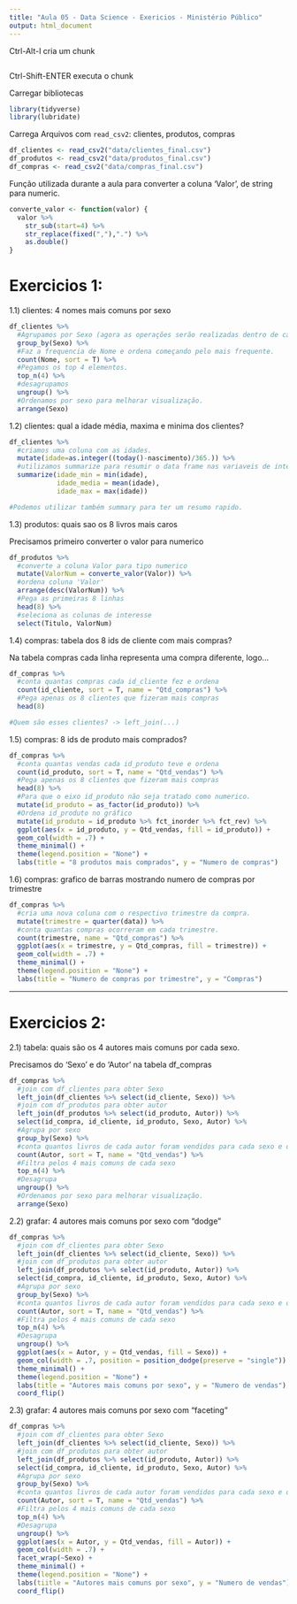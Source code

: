 ```yaml
---
title: "Aula 05 - Data Science - Exericios - Ministério Público"
output: html_document
---
```


Ctrl-Alt-I cria um chunk

```r

```

Ctrl-Shift-ENTER executa o chunk




Carregar bibliotecas

```r
library(tidyverse)
library(lubridate)
```


Carrega Arquivos com `read_csv2`: clientes, produtos, compras

```r
df_clientes <- read_csv2("data/clientes_final.csv")
df_produtos <- read_csv2("data/produtos_final.csv")
df_compras <- read_csv2("data/compras_final.csv")
```


Função utilizada durante a aula para converter a coluna 'Valor', de string para numeric.

```r
converte_valor <- function(valor) {
  valor %>%
    str_sub(start=4) %>%
    str_replace(fixed(","),".") %>%
    as.double()
}
```


# Exercicios 1:

1.1) clientes: 4 nomes mais comuns por sexo

```r
df_clientes %>%
  #Agrupamos por Sexo (agora as operações serão realizadas dentro de cada sexo)
  group_by(Sexo) %>%
  #Faz a frequencia de Nome e ordena começando pelo mais frequente.
  count(Nome, sort = T) %>%
  #Pegamos os top 4 elementos.
  top_n(4) %>%
  #desagrupamos
  ungroup() %>%
  #Ordenamos por sexo para melhorar visualização.
  arrange(Sexo)
```


1.2) clientes: qual a idade média, maxima e minima dos clientes?

```r
df_clientes %>%
  #criamos uma coluna com as idades.
  mutate(idade=as.integer((today()-nascimento)/365.)) %>% 
  #utilizamos summarize para resumir o data frame nas variaveis de interesse.
  summarize(idade_min = min(idade),
            idade_media = mean(idade),
            idade_max = max(idade)) 

#Podemos utilizar também summary para ter um resumo rapido.
```


1.3) produtos: quais sao os 8 livros mais caros

Precisamos primeiro converter o valor para numerico
```r
df_produtos %>%
  #converte a coluna Valor para tipo numerico
  mutate(ValorNum = converte_valor(Valor)) %>% 
  #ordena coluna 'Valor'
  arrange(desc(ValorNum)) %>% 
  #Pega as primeiras 8 linhas
  head(8) %>% 
  #seleciona as colunas de interesse
  select(Titulo, ValorNum)
```



1.4) compras: tabela dos 8 ids de cliente com mais compras?

Na tabela compras cada linha representa uma compra diferente, logo...
```r
df_compras %>%
  #conta quantas compras cada id_cliente fez e ordena
  count(id_cliente, sort = T, name = "Qtd_compras") %>% 
  #Pega apenas os 8 clientes que fizeram mais compras
  head(8) 

#Quem são esses clientes? -> left_join(...)
```


1.5) compras: 8 ids de produto mais comprados?

```r
df_compras %>%
  #conta quantas vendas cada id_produto teve e ordena
  count(id_produto, sort = T, name = "Qtd_vendas") %>% 
  #Pega apenas os 8 clientes que fizeram mais compras
  head(8) %>% 
  #Para que o eixo id_produto não seja tratado como numerico.
  mutate(id_produto = as_factor(id_produto)) %>%
  #Ordena id_produto no gráfico
  mutate(id_produto = id_produto %>% fct_inorder %>% fct_rev) %>% 
  ggplot(aes(x = id_produto, y = Qtd_vendas, fill = id_produto)) + 
  geom_col(width = .7) +
  theme_minimal() +
  theme(legend.position = "None") +
  labs(title = "8 produtos mais comprados", y = "Numero de compras")
```


1.6) compras: grafico de barras mostrando numero de compras por trimestre

```r
df_compras %>%
  #cria uma nova coluna com o respectivo trimestre da compra.
  mutate(trimestre = quarter(data)) %>% 
  #conta quantas compras ocorreram em cada trimestre.
  count(trimestre, name = "Qtd_compras") %>% 
  ggplot(aes(x = trimestre, y = Qtd_compras, fill = trimestre)) +
  geom_col(width = .7) +
  theme_minimal() +
  theme(legend.position = "None") +
  labs(title = "Numero de compras por trimestre", y = "Compras")
```


-----

# Exercicios 2: 

2.1) tabela: quais são os 4 autores mais comuns por cada sexo.

Precisamos do 'Sexo' e do 'Autor' na tabela df_compras
```r
df_compras %>%
  #join com df_clientes para obter Sexo
  left_join(df_clientes %>% select(id_cliente, Sexo)) %>% 
  #join com df_produtos para obter autor
  left_join(df_produtos %>% select(id_produto, Autor)) %>% 
  select(id_compra, id_cliente, id_produto, Sexo, Autor) %>%
  #Agrupa por sexo
  group_by(Sexo) %>% 
  #conta quantos livros de cada autor foram vendidos para cada sexo e ordena em ordem decrescente.
  count(Autor, sort = T, name = "Qtd_vendas") %>% 
  #Filtra pelos 4 mais comuns de cada sexo
  top_n(4) %>% 
  #Desagrupa
  ungroup() %>% 
  #Ordenamos por sexo para melhorar visualização.
  arrange(Sexo) 
``` 


2.2) grafar: 4 autores mais comuns por sexo com "dodge"

```r
df_compras %>%
  #join com df_clientes para obter Sexo
  left_join(df_clientes %>% select(id_cliente, Sexo)) %>% 
  #join com df_produtos para obter autor
  left_join(df_produtos %>% select(id_produto, Autor)) %>% 
  select(id_compra, id_cliente, id_produto, Sexo, Autor) %>%
  #Agrupa por sexo
  group_by(Sexo) %>% 
  #conta quantos livros de cada autor foram vendidos para cada sexo e ordena em ordem decrescente.
  count(Autor, sort = T, name = "Qtd_vendas") %>% 
  #Filtra pelos 4 mais comuns de cada sexo
  top_n(4) %>% 
  #Desagrupa
  ungroup() %>% 
  ggplot(aes(x = Autor, y = Qtd_vendas, fill = Sexo)) +
  geom_col(width = .7, position = position_dodge(preserve = "single")) + #Ou apenas position = "dodge"
  theme_minimal() +
  theme(legend.position = "None") +
  labs(title = "Autores mais comuns por sexo", y = "Numero de vendas") +
  coord_flip()
```

2.3) grafar: 4 autores mais comuns por sexo com "faceting"

```r
df_compras %>%
  #join com df_clientes para obter Sexo
  left_join(df_clientes %>% select(id_cliente, Sexo)) %>% 
  #join com df_produtos para obter autor
  left_join(df_produtos %>% select(id_produto, Autor)) %>% 
  select(id_compra, id_cliente, id_produto, Sexo, Autor) %>%
  #Agrupa por sexo
  group_by(Sexo) %>% 
  #conta quantos livros de cada autor foram vendidos para cada sexo e ordena em ordem decrescente.
  count(Autor, sort = T, name = "Qtd_vendas") %>% 
  #Filtra pelos 4 mais comuns de cada sexo
  top_n(4) %>% 
  #Desagrupa
  ungroup() %>%  
  ggplot(aes(x = Autor, y = Qtd_vendas, fill = Autor)) + 
  geom_col(width = .7) +
  facet_wrap(~Sexo) +
  theme_minimal() +
  theme(legend.position = "None") +
  labs(tiitle = "Autores mais comuns por sexo", y = "Numero de vendas") +
  coord_flip()
```

